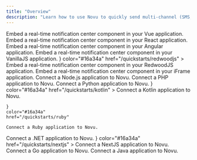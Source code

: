 ```yaml
---
title: "Overview"
description: "Learn how to use Novu to quickly send multi-channel (SMS, Email, Chat, Push) notifications with any language/framework of your choice."
---
```


<CardGroup cols={3}>
  <Card title="Vue" icon="vuejs" color="#47BA87" href="/quickstarts/vue">
    Embed a real-time notification center component in your Vue application.
  </Card>
  <Card title="React" icon="react" color="#00D7FE" href="/quickstarts/react">
    Embed a real-time notification center component in your React application.
  </Card>
  <Card
    title="Angular"
    icon="angular"
    color="#BC002C"
    href="/quickstarts/angular"
  >
    Embed a real-time notification center component in your Angular application.
  </Card>
  <Card
    title="VanillaJS"
    icon="js"
    color="#F7DF1E"
    href="/quickstarts/vanillajs"
  >
    Embed a real-time notification center component in your VanillaJS
    application.
  </Card>
  <Card
    title="RedwoodJS"
    icon={
      <svg
        xmlns="http://www.w3.org/2000/svg"
        width="25"
        height="23"
        viewBox="0 0 256 277"
      >
        <path
          fill="#FFF"
          d="M112.39 3.928C101.983 9.164 80.046 19.36 68.16 27.493c-11.885 8.134-10.407 15.711-15.61 20.948c-5.203 5.237-20.814 18.329-31.22 26.184c-10.407 7.855-7.806 28.803-10.407 36.658c-2.602 7.855-7.806 26.184-10.407 34.04c-2.602 7.855 5.203 18.329 10.407 28.802c5.203 10.474 18.211 39.277 23.415 49.75c5.203 10.474 20.813 5.237 33.822 15.71c13.009 10.475 31.22 23.568 44.229 31.423c13.008 7.855 18.212 7.855 31.22 0c13.009-7.855 31.22-20.948 44.23-31.422c13.008-10.474 28.618-5.237 33.822-15.71c5.203-10.474 18.211-39.277 23.415-49.75c5.203-10.474 13.008-20.948 10.406-28.803c-2.602-7.856-7.804-26.185-10.406-34.04c-2.602-7.855 0-28.803-10.407-36.658s-22.487-17.857-31.22-26.184c-8.734-8.327-5.204-13.092-15.61-20.948c-10.407-7.855-33.823-18.329-44.23-23.565c-10.406-5.237-20.813-5.237-31.22 0Z"
        />
        <path
          fill="#BF4722"
          d="m75.644 49.319l48.694 33.238a6.886 6.886 0 0 0 3.7 1.155a6.665 6.665 0 0 0 3.7-1.155l48.73-33.35a6.65 6.65 0 0 0 2.748-5.947a6.633 6.633 0 0 0-3.672-5.418L130.85 13.733a6.692 6.692 0 0 0-5.846 0l-48.546 24.11a6.633 6.633 0 0 0-3.707 5.5a6.649 6.649 0 0 0 2.893 5.976Zm68.933 43.671a6.721 6.721 0 0 0 2.886 5.515l39.037 26.68a6.55 6.55 0 0 0 8.103-.522l32.746-29.288a6.654 6.654 0 0 0 2.213-5.156a6.648 6.648 0 0 0-2.509-5.017L195.787 60.2a6.623 6.623 0 0 0-7.844-.298l-40.48 27.686a6.72 6.72 0 0 0-2.886 5.403Zm-97.09 36.293a6.696 6.696 0 0 1 2.182 5.627a6.524 6.524 0 0 1-3.293 5.068l-23.31 13.973a6.586 6.586 0 0 1-7.5-.512a6.698 6.698 0 0 1-2.195-7.238l8.621-27.127a6.607 6.607 0 0 1 4.551-4.397a6.406 6.406 0 0 1 6.143 1.453l14.8 13.153Zm126.432 2.832l-42.144-28.84a6.622 6.622 0 0 0-7.4 0l-42.145 28.84a6.754 6.754 0 0 0-2.886 5.068a6.88 6.88 0 0 0 2.22 5.44l42.108 37.672a6.597 6.597 0 0 0 4.403 1.677a6.63 6.63 0 0 0 4.403-1.677l42.107-37.672a6.73 6.73 0 0 0 2.183-5.44a6.606 6.606 0 0 0-2.849-5.068Zm-112.41-7.452L28.802 95.375a6.804 6.804 0 0 1-2.22-5.254a6.574 6.574 0 0 1 2.478-5.03l31.266-25.152a6.696 6.696 0 0 1 7.882-.298l40.442 27.685a6.682 6.682 0 0 1 3.01 5.59a6.682 6.682 0 0 1-3.01 5.589l-39 26.68a6.624 6.624 0 0 1-8.14-.522Zm167.95 42.069l-33.302-19.935a6.55 6.55 0 0 0-7.77.745l-40.702 36.33a6.696 6.696 0 0 0-2.13 6.13a6.66 6.66 0 0 0 4.055 5.05l56.463 22.878a6.333 6.333 0 0 0 2.442.485c2.621.008 5-1.54 6.069-3.95l17.501-39.2c1.425-3.102.29-6.787-2.627-8.533Zm4.624-47.658l8.622 27.127h-.074a6.71 6.71 0 0 1-.975 5.958a6.61 6.61 0 0 1-5.353 2.724a6.478 6.478 0 0 1-3.367-.932l-23.348-13.973a6.489 6.489 0 0 1-3.182-5.068a6.62 6.62 0 0 1 2.183-5.627l14.8-13.19a6.59 6.59 0 0 1 6.143-1.454a6.72 6.72 0 0 1 4.551 4.435Zm-123.51 70.91a6.66 6.66 0 0 0-2.109-6.111l-40.701-36.331a6.55 6.55 0 0 0-7.77-.745L26.69 166.732c-2.883 1.754-4.024 5.392-2.664 8.496l17.539 39.2c1.453 3.268 5.21 4.798 8.51 3.465l56.427-22.88a6.659 6.659 0 0 0 4.07-5.03Zm19.98 11.178l45.29 18.333a6.665 6.665 0 0 1 3.997 5.44a6.614 6.614 0 0 1-2.813 6.223l-45.326 31.488a6.551 6.551 0 0 1-3.7 1.191a6.682 6.682 0 0 1-3.7-1.191l-45.29-31.488a6.651 6.651 0 0 1-2.849-6.222a6.775 6.775 0 0 1 4.144-5.44l45.29-18.334a6.69 6.69 0 0 1 4.958 0Z"
        />
      </svg>
    }
    color="#16a34a"
    href="/quickstarts/redwoodjs"
  >
    Embed a real-time notification center component in your RedwoodJS
    application.
  </Card>
  <Card title="iFrame" icon="html5" color="#EF652A" href="/quickstarts/iFrame">
    Embed a real-time notification center component in your iFrame application.
  </Card>
  <Card title="Node.js" icon="node" color="#16a34a" href="/quickstarts/nodejs">
    Connect a Node.js application to Novu.
  </Card>
  <Card title="PHP" icon="php" color="#16a34a" href="/quickstarts/php">
    Connect a PHP application to Novu.
  </Card>
  <Card title="Python" icon="python" color="#F7DF1E" href="/quickstarts/python">
    Connect a Python application to Novu.
  </Card>
  <Card
    title="Kotlin"
    icon={
      <svg
        xmlns="http://www.w3.org/2000/svg"
        width="20"
        height="20"
        viewBox="0 0 256 256"
      >
        <defs>
          <linearGradient
            id="logosKotlinIcon0"
            x1="99.991%"
            x2=".01%"
            y1="-.011%"
            y2="100.01%"
          >
            <stop offset=".344%" stop-color="#E44857" />
            <stop offset="46.89%" stop-color="#C711E1" />
            <stop offset="100%" stop-color="#7F52FF" />
          </linearGradient>
        </defs>
        <path fill="url(#logosKotlinIcon0)" d="M256 256H0V0h256L128 127.949z" />
      </svg>
    }
    color="#16a34a"
    href="/quickstarts/kotlin"
  >
    Connect a Kotlin application to Novu.
  </Card>
  <Card
    title="Ruby"
    icon={
      <svg xmlns="http://www.w3.org/2000/svg" width="20" height="19.93" viewBox="0 0 256 255"><defs><linearGradient id="logosRuby0" x1="84.75%" x2="58.254%" y1="111.399%" y2="64.584%"><stop offset="0%" stop-color="#FB7655"/><stop offset="0%" stop-color="#FB7655"/><stop offset="41%" stop-color="#E42B1E"/><stop offset="99%" stop-color="#900"/><stop offset="100%" stop-color="#900"/></linearGradient><linearGradient id="logosRuby1" x1="116.651%" x2="1.746%" y1="60.89%" y2="19.288%"><stop offset="0%" stop-color="#871101"/><stop offset="0%" stop-color="#871101"/><stop offset="99%" stop-color="#911209"/><stop offset="100%" stop-color="#911209"/></linearGradient><linearGradient id="logosRuby2" x1="75.774%" x2="38.978%" y1="219.327%" y2="7.829%"><stop offset="0%" stop-color="#871101"/><stop offset="0%" stop-color="#871101"/><stop offset="99%" stop-color="#911209"/><stop offset="100%" stop-color="#911209"/></linearGradient><linearGradient id="logosRuby3" x1="50.012%" x2="66.483%" y1="7.234%" y2="79.135%"><stop offset="0%" stop-color="#FFF"/><stop offset="0%" stop-color="#FFF"/><stop offset="23%" stop-color="#E57252"/><stop offset="46%" stop-color="#DE3B20"/><stop offset="99%" stop-color="#A60003"/><stop offset="100%" stop-color="#A60003"/></linearGradient><linearGradient id="logosRuby4" x1="46.174%" x2="49.932%" y1="16.348%" y2="83.047%"><stop offset="0%" stop-color="#FFF"/><stop offset="0%" stop-color="#FFF"/><stop offset="23%" stop-color="#E4714E"/><stop offset="56%" stop-color="#BE1A0D"/><stop offset="99%" stop-color="#A80D00"/><stop offset="100%" stop-color="#A80D00"/></linearGradient><linearGradient id="logosRuby5" x1="36.965%" x2="49.528%" y1="15.594%" y2="92.478%"><stop offset="0%" stop-color="#FFF"/><stop offset="0%" stop-color="#FFF"/><stop offset="18%" stop-color="#E46342"/><stop offset="40%" stop-color="#C82410"/><stop offset="99%" stop-color="#A80D00"/><stop offset="100%" stop-color="#A80D00"/></linearGradient><linearGradient id="logosRuby6" x1="13.609%" x2="85.764%" y1="58.346%" y2="-46.717%"><stop offset="0%" stop-color="#FFF"/><stop offset="0%" stop-color="#FFF"/><stop offset="54%" stop-color="#C81F11"/><stop offset="99%" stop-color="#BF0905"/><stop offset="100%" stop-color="#BF0905"/></linearGradient><linearGradient id="logosRuby7" x1="27.624%" x2="50.745%" y1="21.135%" y2="79.056%"><stop offset="0%" stop-color="#FFF"/><stop offset="0%" stop-color="#FFF"/><stop offset="31%" stop-color="#DE4024"/><stop offset="99%" stop-color="#BF190B"/><stop offset="100%" stop-color="#BF190B"/></linearGradient><linearGradient id="logosRuby8" x1="-20.667%" x2="104.242%" y1="122.282%" y2="-6.342%"><stop offset="0%" stop-color="#BD0012"/><stop offset="0%" stop-color="#BD0012"/><stop offset="7%" stop-color="#FFF"/><stop offset="17%" stop-color="#FFF"/><stop offset="27%" stop-color="#C82F1C"/><stop offset="33%" stop-color="#820C01"/><stop offset="46%" stop-color="#A31601"/><stop offset="72%" stop-color="#B31301"/><stop offset="99%" stop-color="#E82609"/><stop offset="100%" stop-color="#E82609"/></linearGradient><linearGradient id="logosRuby9" x1="58.792%" x2="11.964%" y1="65.205%" y2="50.128%"><stop offset="0%" stop-color="#8C0C01"/><stop offset="0%" stop-color="#8C0C01"/><stop offset="54%" stop-color="#990C00"/><stop offset="99%" stop-color="#A80D0E"/><stop offset="100%" stop-color="#A80D0E"/></linearGradient><linearGradient id="logosRubya" x1="79.319%" x2="23.088%" y1="62.754%" y2="17.888%"><stop offset="0%" stop-color="#7E110B"/><stop offset="0%" stop-color="#7E110B"/><stop offset="99%" stop-color="#9E0C00"/><stop offset="100%" stop-color="#9E0C00"/></linearGradient><linearGradient id="logosRubyb" x1="92.88%" x2="59.841%" y1="74.122%" y2="39.704%"><stop offset="0%" stop-color="#79130D"/><stop offset="0%" stop-color="#79130D"/><stop offset="99%" stop-color="#9E120B"/><stop offset="100%" stop-color="#9E120B"/></linearGradient><linearGradient id="logosRubyc" x1="56.57%" x2="3.105%" y1="101.717%" y2="11.993%"><stop offset="0%" stop-color="#8B2114"/><stop offset="0%" stop-color="#8B2114"/><stop offset="43%" stop-color="#9E100A"/><stop offset="99%" stop-color="#B3100C"/><stop offset="100%" stop-color="#B3100C"/></linearGradient><linearGradient id="logosRubyd" x1="30.87%" x2="92.471%" y1="35.599%" y2="100.694%"><stop offset="0%" stop-color="#B31000"/><stop offset="0%" stop-color="#B31000"/><stop offset="44%" stop-color="#910F08"/><stop offset="99%" stop-color="#791C12"/><stop offset="100%" stop-color="#791C12"/></linearGradient><radialGradient id="logosRubye" cx="32.001%" cy="40.21%" r="69.573%" fx="32.001%" fy="40.21%"><stop offset="0%" stop-color="#A80D00"/><stop offset="0%" stop-color="#A80D00"/><stop offset="99%" stop-color="#7E0E08"/><stop offset="100%" stop-color="#7E0E08"/></radialGradient><radialGradient id="logosRubyf" cx="13.549%" cy="40.86%" r="88.386%" fx="13.549%" fy="40.86%"><stop offset="0%" stop-color="#A30C00"/><stop offset="0%" stop-color="#A30C00"/><stop offset="99%" stop-color="#800E08"/><stop offset="100%" stop-color="#800E08"/></radialGradient></defs><path fill="url(#logosRuby0)" d="m197.467 167.764l-145.52 86.41l188.422-12.787L254.88 51.393l-57.414 116.37Z"/><path fill="url(#logosRuby1)" d="M240.677 241.257L224.482 129.48l-44.113 58.25l60.308 53.528Z"/><path fill="url(#logosRuby2)" d="m240.896 241.257l-118.646-9.313l-69.674 21.986l188.32-12.673Z"/><path fill="url(#logosRuby3)" d="m52.744 253.955l29.64-97.1L17.16 170.8l35.583 83.154Z"/><path fill="url(#logosRuby4)" d="M180.358 188.05L153.085 81.226l-78.047 73.16l105.32 33.666Z"/><path fill="url(#logosRuby5)" d="m248.693 82.73l-73.777-60.256l-20.544 66.418l94.321-6.162Z"/><path fill="url(#logosRuby6)" d="M214.191.99L170.8 24.97L143.424.669l70.767.322Z"/><path fill="url(#logosRuby7)" d="m0 203.372l18.177-33.151l-14.704-39.494L0 203.372Z"/><path fill="#FFF" d="m2.496 129.48l14.794 41.963l64.283-14.422l73.39-68.207l20.712-65.787L143.063 0L87.618 20.75c-17.469 16.248-51.366 48.396-52.588 49c-1.21.618-22.384 40.639-32.534 59.73Z"/><path fill="url(#logosRuby8)" d="M54.442 54.094c37.86-37.538 86.667-59.716 105.397-40.818c18.72 18.898-1.132 64.823-38.992 102.349c-37.86 37.525-86.062 60.925-104.78 42.027c-18.73-18.885.515-66.032 38.375-103.558Z"/><path fill="url(#logosRuby9)" d="m52.744 253.916l29.408-97.409l97.665 31.376c-35.312 33.113-74.587 61.106-127.073 66.033Z"/><path fill="url(#logosRubya)" d="m155.092 88.622l25.073 99.313c29.498-31.016 55.972-64.36 68.938-105.603l-94.01 6.29Z"/><path fill="url(#logosRubyb)" d="M248.847 82.833c10.035-30.282 12.35-73.725-34.966-81.791l-38.825 21.445l73.791 60.346Z"/><path fill="#9E1209" d="M0 202.935c1.39 49.979 37.448 50.724 52.808 51.162l-35.48-82.86L0 202.935Z"/><path fill="url(#logosRubye)" d="M155.232 88.777c22.667 13.932 68.35 41.912 69.276 42.426c1.44.81 19.695-30.784 23.838-48.64l-93.114 6.214Z"/><path fill="url(#logosRubyf)" d="m82.113 156.507l39.313 75.848c23.246-12.607 41.45-27.967 58.121-44.42l-97.434-31.428Z"/><path fill="url(#logosRubyc)" d="m17.174 171.34l-5.57 66.328c10.51 14.357 24.97 15.605 40.136 14.486c-10.973-27.311-32.894-81.92-34.566-80.814Z"/><path fill="url(#logosRubyd)" d="m174.826 22.654l78.1 10.96c-4.169-17.662-16.969-29.06-38.787-32.623l-39.313 21.663Z"/></svg>

    }
    color="#16a34a"
    href="/quickstarts/ruby"

>

    Connect a Ruby application to Novu.

  </Card>
  <Card title=".NET" icon="microsoft" color="#16a34a" href="/quickstarts/.NET">
    Connect a .NET application to Novu.
  </Card>
  <Card
    title="NextJS"
    icon={
      <svg xmlns="http://www.w3.org/2000/svg" width="20" height="20" viewBox="0 0 128 128"><path d="M64 0C28.7 0 0 28.7 0 64s28.7 64 64 64c11.2 0 21.7-2.9 30.8-7.9L48.4 55.3v36.6h-6.8V41.8h6.8l50.5 75.8C116.4 106.2 128 86.5 128 64c0-35.3-28.7-64-64-64zm22.1 84.6l-7.5-11.3V41.8h7.5v42.8z"/></svg>
    }
    color="#16a34a"
    href="/quickstarts/nextjs"
  >
    Connect a NextJS application to Novu.
  </Card>
  <Card title="Go" icon="golang" color="#00D7FE" href="/quickstarts/go">
    Connect a Go application to Novu.
  </Card>
  <Card title="Java" icon="java" color="#EF652A" href="/quickstarts/java">
    Connect a Java application to Novu.
  </Card>
</CardGroup>

